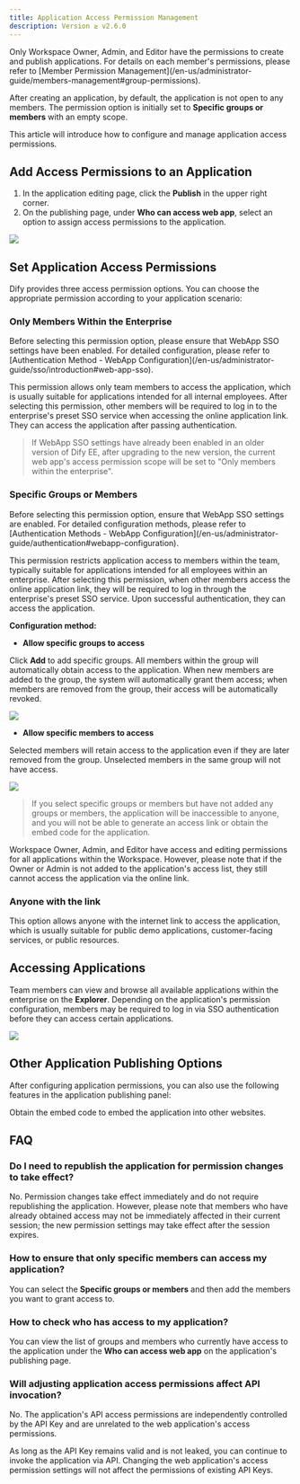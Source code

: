 ```yaml
---
title: Application Access Permission Management
description: Version ≥ v2.6.0
---
```


<Info>
  Only Workspace Owner, Admin, and Editor have the permissions to create and publish applications. For details on each member's permissions, please refer to [Member Permission Management](/en-us/administrator-guide/members-management#group-permissions).
</Info>

After creating an application, by default, the application is not open to any members. The permission option is initially set to **Specific groups or members** with an empty scope.

This article will introduce how to configure and manage application access permissions.

## Add Access Permissions to an Application

1. In the application editing page, click the **Publish** in the upper right corner.
2. On the publishing page, under **Who can access web app**, select an option to assign access permissions to the application.

![](https://assets-docs.dify.ai/2025/04/6e37a7b80e4c809ce940ace5d73f300a.png)

## Set Application Access Permissions

Dify provides three access permission options. You can choose the appropriate permission according to your application scenario:

### Only Members Within the Enterprise

<Info>
  Before selecting this permission option, please ensure that WebApp SSO settings have been enabled. For detailed configuration, please refer to [Authentication Method - WebApp Configuration](/en-us/administrator-guide/sso/introduction#web-app-sso).
</Info>

This permission allows only team members to access the application, which is usually suitable for applications intended for all internal employees. After selecting this permission, other members will be required to log in to the enterprise's preset SSO service when accessing the online application link. They can access the application after passing authentication.

> If WebApp SSO settings have already been enabled in an older version of Dify EE, after upgrading to the new version, the current web app's access permission scope will be set to "Only members within the enterprise".

### Specific Groups or Members

<Info>
  Before selecting this permission option, ensure that WebApp SSO settings are enabled. For detailed configuration methods, please refer to [Authentication Methods - WebApp Configuration](/en-us/administrator-guide/authentication#webapp-configuration).
</Info>

This permission restricts application access to members within the team, typically suitable for applications intended for all employees within an enterprise. After selecting this permission, when other members access the online application link, they will be required to log in through the enterprise's preset SSO service. Upon successful authentication, they can access the application.

**Configuration method:**

- **Allow specific groups to access**

Click **Add** to add specific groups. All members within the group will automatically obtain access to the application. When new members are added to the group, the system will automatically grant them access; when members are removed from the group, their access will be automatically revoked.

![](https://assets-docs.dify.ai/2025/04/0c734116379da75f9b0bde9621ad6b99.png)

- **Allow specific members to access**

Selected members will retain access to the application even if they are later removed from the group. Unselected members in the same group will not have access.

![](https://assets-docs.dify.ai/2025/04/73daca68fd515eb394e9df5fb0dbdd11.png)

> If you select specific groups or members but have not added any groups or members, the application will be inaccessible to anyone, and you will not be able to generate an access link or obtain the embed code for the application.

<Info>
    Workspace Owner, Admin, and Editor have access and editing permissions for all applications within the Workspace. However, please note that if the Owner or Admin is not added to the application's access list, they still cannot access the application via the online link.
</Info>

### Anyone with the link

This option allows anyone with the internet link to access the application, which is usually suitable for public demo applications, customer-facing services, or public resources.

## Accessing Applications

Team members can view and browse all available applications within the enterprise on the **Explorer**. Depending on the application's permission configuration, members may be required to log in via SSO authentication before they can access certain applications.

![](https://assets-docs.dify.ai/2025/04/44a22b6f66f80eae805a307388e5b3e9.png)

## Other Application Publishing Options

After configuring application permissions, you can also use the following features in the application publishing panel:

<Card title="Embed in Website" icon="link" href="/en-us/user-guide/application-publishing/embedding-in-websites">
  Obtain the embed code to embed the application into other websites.
</Card>

## FAQ

### Do I need to republish the application for permission changes to take effect?

No. Permission changes take effect immediately and do not require republishing the application. However, please note that members who have already obtained access may not be immediately affected in their current session; the new permission settings may take effect after the session expires.

### How to ensure that only specific members can access my application?

You can select the **Specific groups or members** and then add the members you want to grant access to.

### How to check who has access to my application?

You can view the list of groups and members who currently have access to the application under the **Who can access web app** on the application's publishing page.

### Will adjusting application access permissions affect API invocation?

No. The application's API access permissions are independently controlled by the API Key and are unrelated to the web application's access permissions.

As long as the API Key remains valid and is not leaked, you can continue to invoke the application via API. Changing the web application's access permission settings will not affect the permissions of existing API Keys.
